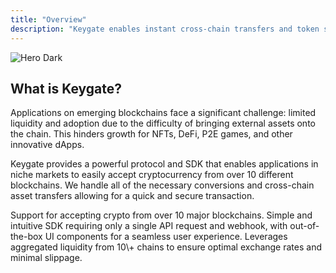 ```yaml
---
title: "Overview"
description: "Keygate enables instant cross-chain transfers and token swaps."
---
```


<img
  className="hidden dark:block"
  src="/images/hero-dark.svg"
  alt="Hero Dark"
/>

## What is Keygate?

Applications on emerging blockchains face a significant challenge: limited liquidity and adoption due to the difficulty of bringing external assets onto the chain. This hinders growth for NFTs, DeFi, P2E games, and other innovative dApps.

Keygate provides a powerful protocol and SDK that enables applications in niche markets to easily accept cryptocurrency from over 10 different blockchains. We handle all of the necessary conversions and cross-chain asset transfers allowing for a quick and secure transaction.

<Card title="Token Coverage" icon="coin" iconType="sharp-solid">
  Support for accepting crypto from over 10 major blockchains.
</Card>

<Card title="Easy To Integrate" icon="gear" iconType="sharp-solid">
  Simple and intuitive SDK requiring only a single API request and webhook, with out-of-the-box UI components for a seamless user experience.
</Card>

<Card title="Competitive Swap Rates" icon="arrow-trend-up" iconType="sharp-solid">
  Leverages aggregated liquidity from 10\+ chains to ensure optimal exchange rates and minimal slippage.
</Card>